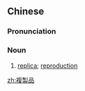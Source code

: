 {{also|复制品}}
==Chinese==
{{zh-forms|s=复制品|type=21}}

===Pronunciation===
{{zh-pron
|m=fùzhìpǐn
|mn=ho̍k-chè-phín
|cat=n
}}

===Noun===
{{zh-noun}}

# [[replica]]; [[reproduction]]

[[zh:複製品]]